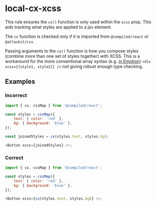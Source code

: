 # local-cx-xcss

This rule ensures the `cx()` function is only used within the `xcss` prop. This aids tracking what
styles are applied to a jsx element.

The `cx` function is checked only if it is imported from `@compiled/react` or `@atlaskit/css`.

Passing arguments to the `cx()` function is how you compose styles (combine more than one set of
styles together) with XCSS. This is a workaround for the more conventional array syntax (e.g.
[in Emotion](https://emotion.sh/docs/composition)) `<div xcss={[style1, style2]} />` not giving
robust enough type checking.

## Examples

### Incorrect

```js
import { cx, cssMap } from '@compiled/react';

const styles = cssMap({
	text: { color: 'red' },
	bg: { background: 'blue' },
});

const joinedStyles = cx(styles.text, styles.bg);

<Button xcss={joinedStyles} />;
```

### Correct

```js
import { cx, cssMap } from '@compiled/react';

const styles = cssMap({
	text: { color: 'red' },
	bg: { background: 'blue' },
});

<Button xcss={cx(styles.text, styles.bg)} />;
```
